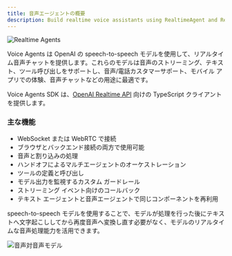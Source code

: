 ```yaml
---
title: 音声エージェントの概要
description: Build realtime voice assistants using RealtimeAgent and RealtimeSession
---
```



![Realtime Agents](https://cdn.openai.com/API/docs/images/diagram-speech-to-speech.png)

Voice Agents は OpenAI の speech-to-speech モデルを使用して、リアルタイム音声チャットを提供します。これらのモデルは音声のストリーミング、テキスト、ツール呼び出しをサポートし、音声/電話カスタマーサポート、モバイル アプリでの体験、音声チャットなどの用途に最適です。

Voice Agents SDK は、[OpenAI Realtime API](https://platform.openai.com/docs/guides/realtime) 向けの TypeScript クライアントを提供します。

<LinkCard
  title="クイックスタート"
  href="/openai-agents-js/ja/guides/voice-agents/quickstart"
  description="OpenAI Agents SDK を使ってリアルタイム音声アシスタントを数分で構築できます。"
/>

### 主な機能

- WebSocket または WebRTC で接続
- ブラウザとバックエンド接続の両方で使用可能
- 音声と割り込みの処理
- ハンドオフによるマルチエージェントのオーケストレーション
- ツールの定義と呼び出し
- モデル出力を監視するカスタム ガードレール
- ストリーミング イベント向けのコールバック
- テキスト エージェントと音声エージェントで同じコンポーネントを再利用

speech-to-speech モデルを使用することで、モデルが処理を行った後にテキストへ文字起こししてから再度音声へ変換し直す必要がなく、モデルのリアルタイムな音声処理能力を活用できます。

![音声対音声モデル](https://cdn.openai.com/API/docs/images/diagram-chained-agent.png)
